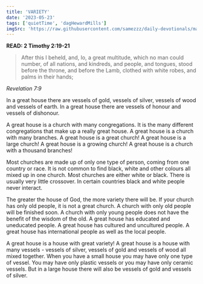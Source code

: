 ```yaml
---
title: 'VARIETY'
date: '2023-05-23'
tags: ['quietTime', 'dagHewardMills']
imgSrc: 'https://raw.githubusercontent.com/samezzz/daily-devotionals/main/images/evangelist-dag.jpg'
---
```


**READ: 2 Timothy 2:19-21**

>After this I beheld, and, lo, a great multitude, which no man could number, of all nations, and kindreds, and people, and tongues, stood before the throne, and before the Lamb, clothed with white robes, and palms in their hands; 

*Revelation 7:9*

In a great house there are vessels of gold, vessels of silver, vessels of wood and vessels of earth. In a great house there are vessels of honour and vessels of dishonour. 

A great house is a church with many congregations. It is the many different congregations that make up a really great house. A great house is a church with many branches. A great house is a great church! A great house is a large church! A great house is a growing church! A great house is a church with a thousand branches! 

Most churches are made up of only one type of person, coming from one country or race. It is not common to find black, white and other colours all mixed up in one church. Most churches are either white or black. There is usually very little crossover. In certain countries black and white people never interact.

The greater the house of God, the more variety there will be. If your church has only old people, it is not a great church. A church with only old people will be finished soon. A church with only young people does not have the benefit of the wisdom of the old. A great house has educated and uneducated people. A great house has cultured and uncultured people. A great house has international people as well as the local people. 

A great house is a house with great variety! A great house is a house with many vessels - vessels of silver, vessels of gold and vessels of wood all mixed together. When you have a small house you may have only one type of vessel. You may have only plastic vessels or you may have only ceramic vessels. But in a large house there will also be vessels of gold and vessels of silver. 

